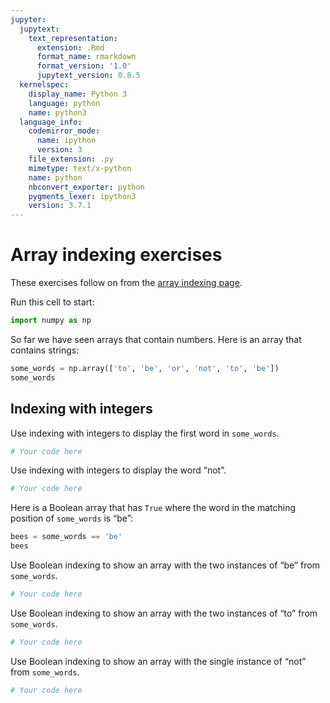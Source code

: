 ```yaml
---
jupyter:
  jupytext:
    text_representation:
      extension: .Rmd
      format_name: rmarkdown
      format_version: '1.0'
      jupytext_version: 0.8.5
  kernelspec:
    display_name: Python 3
    language: python
    name: python3
  language_info:
    codemirror_mode:
      name: ipython
      version: 3
    file_extension: .py
    mimetype: text/x-python
    name: python
    nbconvert_exporter: python
    pygments_lexer: ipython3
    version: 3.7.1
---
```


# Array indexing exercises

These exercises follow on from the [array indexing page](../arrays-iteration/array_indexing).

Run this cell to start:

```python
import numpy as np
```

So far we have seen arrays that contain numbers. Here is an
array that contains strings:

```python
some_words = np.array(['to', 'be', 'or', 'not', 'to', 'be'])
some_words
```

## Indexing with integers

Use indexing with integers to display the first word in
`some_words`.

```python
# Your code here
```

Use indexing with integers to display the word "not".

```python
# Your code here
```

Here is a Boolean array that has `True` where the word in the matching position of `some_words` is "be":

```python
bees = some_words == 'be'
bees
```

Use Boolean indexing to show an array with the two instances of "be" from `some_words`.


```python
# Your code here
```

Use Boolean indexing to show an array with the two instances of "to" from `some_words`.

```python
# Your code here
```

Use Boolean indexing to show an array with the single instance
of "not" from `some_words`.

```python
# Your code here
```
